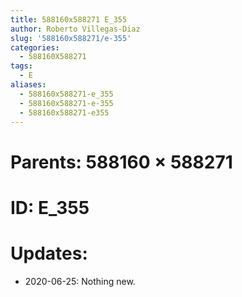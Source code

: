 ```yaml
---
title: 588160x588271 E_355
author: Roberto Villegas-Diaz
slug: '588160x588271/e-355'
categories:
  - 588160X588271
tags:
  - E
aliases:
  - 588160x588271-e_355
  - 588160x588271-e-355
  - 588160x588271-e355
---
```


# **Parents**: 588160 $\times$ 588271
# **ID**: E_355
# **Updates**: 
 - 2020-06-25: Nothing new.
